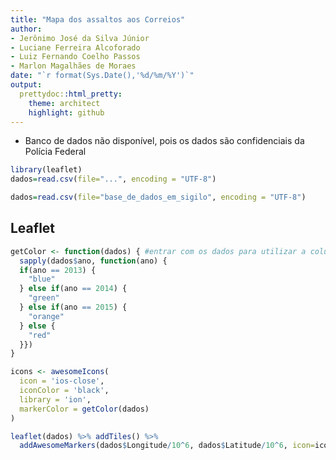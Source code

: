 ```yaml
---
title: "Mapa dos assaltos aos Correios"
author: 
- Jerônimo José da Silva Júnior
- Luciane Ferreira Alcoforado
- Luiz Fernando Coelho Passos
- Marlon Magalhães de Moraes
date: "`r format(Sys.Date(),'%d/%m/%Y')`"
output:
  prettydoc::html_pretty:
    theme: architect
    highlight: github
---
```


* Banco de dados não disponível, pois os dados são confidenciais da Polícia Federal
```r
library(leaflet)
dados=read.csv(file="...", encoding = "UTF-8")
```

```r
dados=read.csv(file="base_de_dados_em_sigilo", encoding = "UTF-8")
```

## Leaflet
```r
getColor <- function(dados) { #entrar com os dados para utilizar a coluna ano (dados$ano) no sapply
  sapply(dados$ano, function(ano) { 
  if(ano == 2013) {
    "blue"
  } else if(ano == 2014) {
    "green"
  } else if(ano == 2015) {
    "orange"
  } else {
    "red"
  }})
}

icons <- awesomeIcons(
  icon = 'ios-close',
  iconColor = 'black',
  library = 'ion',
  markerColor = getColor(dados)
)

leaflet(dados) %>% addTiles() %>%
  addAwesomeMarkers(dados$Longitude/10^6, dados$Latitude/10^6, icon=icons, label=~as.character(ano))
```